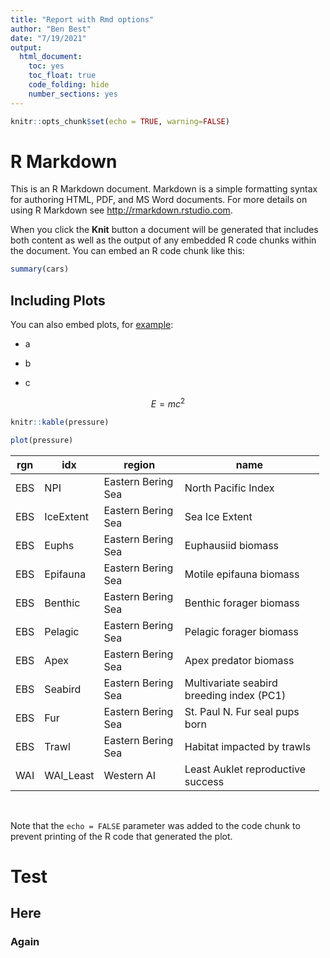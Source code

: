 ```yaml
---
title: "Report with Rmd options"
author: "Ben Best"
date: "7/19/2021"
output: 
  html_document: 
    toc: yes
    toc_float: true
    code_folding: hide
    number_sections: yes
---
```


```r
knitr::opts_chunk$set(echo = TRUE, warning=FALSE)
```

# R Markdown

This is an R Markdown document. Markdown is a simple formatting syntax for authoring HTML, PDF, and MS Word documents. For more details on using R Markdown see <http://rmarkdown.rstudio.com>.

When you click the **Knit** button a document will be generated that includes both content as well as the output of any embedded R code chunks within the document. You can embed an R code chunk like this:

```r
summary(cars)
```

## Including Plots

You can also embed plots, for [example](https://google.com):

-   a

-   b

-   c

$$
E = m c^2
$$

```r
knitr::kable(pressure)
```

```r
plot(pressure)
```

+--------+-----------+------------------------+-------------------------------------------+
| rgn    | idx       | region                 | name                                      |
+========+===========+========================+===========================================+
| EBS    | NPI       | Eastern Bering Sea     | North Pacific Index                       |
+--------+-----------+------------------------+-------------------------------------------+
| EBS    | IceExtent | Eastern Bering Sea     | Sea Ice Extent                            |
+--------+-----------+------------------------+-------------------------------------------+
| EBS    | Euphs     | Eastern Bering Sea     | Euphausiid biomass                        |
+--------+-----------+------------------------+-------------------------------------------+
| EBS    | Epifauna  | Eastern Bering Sea     | Motile epifauna biomass                   |
+--------+-----------+------------------------+-------------------------------------------+
| EBS    | Benthic   | Eastern Bering Sea     | Benthic forager biomass                   |
+--------+-----------+------------------------+-------------------------------------------+
| EBS    | Pelagic   | Eastern Bering Sea     | Pelagic forager biomass                   |
+--------+-----------+------------------------+-------------------------------------------+
| EBS    | Apex      | Eastern Bering Sea     | Apex predator biomass                     |
+--------+-----------+------------------------+-------------------------------------------+
| EBS    | Seabird   | Eastern Bering Sea     | Multivariate seabird breeding index (PC1) |
+--------+-----------+------------------------+-------------------------------------------+
| EBS    | Fur       | Eastern Bering Sea     | St. Paul N. Fur seal pups born            |
+--------+-----------+------------------------+-------------------------------------------+
| EBS    | Trawl     | Eastern Bering Sea     | Habitat impacted by trawls                |
+--------+-----------+------------------------+-------------------------------------------+
| WAI    | WAI_Least | Western AI             | Least Auklet reproductive success         |
+--------+-----------+------------------------+-------------------------------------------+

\

Note that the `echo = FALSE` parameter was added to the code chunk to prevent printing of the R code that generated the plot.

# Test

## Here

### Again
